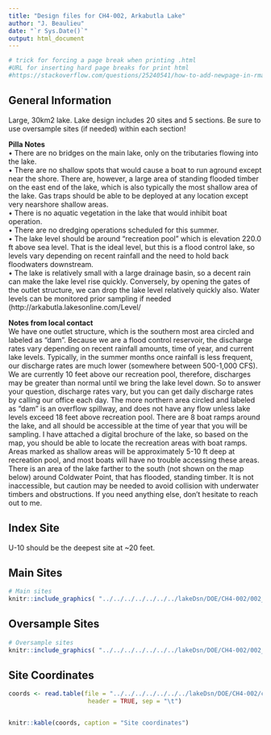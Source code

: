 ```yaml
---
title: "Design files for CH4-002, Arkabutla Lake"
author: "J. Beaulieu"
date: "`r Sys.Date()`"
output: html_document
---
```


```r
# trick for forcing a page break when printing .html
#URL for inserting hard page breaks for print html
#https://stackoverflow.com/questions/25240541/how-to-add-newpage-in-rmarkdown-in-a-smart-way
```
## General Information
Large, 30km2 lake.  Lake design includes 20 sites and 5 sections.  Be sure to use oversample sites (if needed) within each section!


**Pilla Notes**  
•	There are no bridges on the main lake, only on the tributaries flowing into the lake.  
•	There are no shallow spots that would cause a boat to run aground except near the shore. There are, however, a large area of standing flooded timber on the east end of the lake, which is also typically the most shallow area of the lake. Gas traps should be able to be deployed at any location except very nearshore shallow areas.  
•	There is no aquatic vegetation in the lake that would inhibit boat operation.  
•	There are no dredging operations scheduled for this summer.  
•	The lake level should be around “recreation pool” which is elevation 220.0 ft above sea level. That is the ideal level, but this is a flood control lake, so levels vary depending on recent rainfall and the need to hold back floodwaters downstream.  
•	The lake is relatively small with a large drainage basin, so a decent rain can make the lake level rise quickly. Conversely, by opening the gates of the outlet structure, we can drop the lake level relatively quickly also. Water levels can be monitored prior sampling if needed (http://arkabutla.lakesonline.com/Level/


**Notes from local contact**  
We have one outlet structure, which is the southern most area circled and labeled as “dam”. Because we are a flood control reservoir, the discharge rates vary depending on recent rainfall amounts, time of year, and current lake levels. Typically, in the summer months once rainfall is less frequent, our discharge rates are much lower (somewhere between 500-1,000 CFS). We are currently 10 feet above our recreation pool, therefore, discharges may be greater than normal until we bring the lake level down. So to answer your question, discharge rates vary, but you can get daily discharge rates by calling our office each day. The more northern area circled and labeled as “dam” is an overflow spillway, and does not have any flow unless lake levels exceed 18 feet above recreation pool. There are 8 boat ramps around the lake, and all should be accessible at the time of year that you will be sampling. I have attached a digital brochure of the lake, so based on the map, you should be able to locate the recreation areas with boat ramps. Areas marked as shallow areas will be approximately 5-10 ft deep at recreation pool, and most boats will have no trouble accessing these areas. There is an area of the lake farther to the south (not shown on the map below) around Coldwater Point, that has flooded, standing timber. It is not inaccessible, but caution may be needed to avoid collision with underwater timbers and obstructions. If you need anything else, don’t hesitate to reach out to me.



## Index Site
U-10 should be the deepest site at ~20 feet.

## Main Sites
```r
# Main sites
knitr::include_graphics( "../../../../../../../lakeDsn/DOE/CH4-002/002_Main.png")
```
<P style="page-break-before: always">
  
  

## Oversample Sites
```r
# Oversample sites
knitr::include_graphics( "../../../../../../../lakeDsn/DOE/CH4-002/002_Over.png")
```

<P style="page-break-before: always">
## Site Coordinates
```r

coords <- read.table(file = "../../../../../../../lakeDsn/DOE/CH4-002/ch4_002Sites.txt",
                      header = TRUE, sep = "\t")


knitr::kable(coords, caption = "Site coordinates")
```